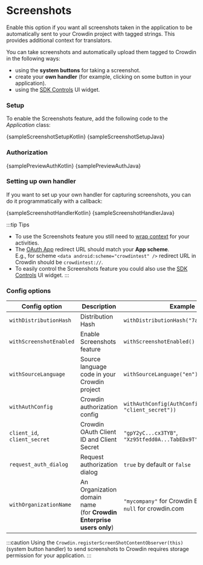 
# Screenshots

Enable this option if you want all screenshots taken in the application to be automatically sent to your Crowdin project with tagged strings. This provides additional context for translators.

You can take screenshots and automatically upload them tagged to Crowdin in the following ways:

- using the **system buttons** for taking a screenshot.
- create your **own handler** (for example, clicking on some button in your application).
- using the [SDK Controls](/advanced-features/sdk-controls) UI widget.

### Setup

To enable the Screenshots feature, add the following code to the *Application* class:


<Tabs groupId="language">
  <TabItem value="kotlin" label="Kotlin"><CodeBlock language="kotlin">{sampleScreenshotSetupKotlin}</CodeBlock></TabItem>
  <TabItem value="java" label="Java"><CodeBlock language="java">{sampleScreenshotSetupJava}</CodeBlock></TabItem>
</Tabs>

### Authorization


<Tabs groupId="language">
  <TabItem value="kotlin" label="Kotlin"><CodeBlock language="kotlin">{samplePreviewAuthKotlin}</CodeBlock></TabItem>
  <TabItem value="java" label="Java"><CodeBlock language="java">{samplePreviewAuthJava}</CodeBlock></TabItem>
</Tabs>

### Setting up own handler

If you want to set up your own handler for capturing screenshots, you can do it programmatically with a callback:


<Tabs groupId="language">
  <TabItem value="kotlin" label="Kotlin"><CodeBlock language="kotlin">{sampleScreenshotHandlerKotlin}</CodeBlock></TabItem>
  <TabItem value="java" label="Java"><CodeBlock language="java">{sampleScreenshotHandlerJava}</CodeBlock></TabItem>
</Tabs>

:::tip Tips
- To use the Screenshots feature you still need to [wrap context](/setup#context-wrapping) for your activities.
- The [OAuth App](https://support.crowdin.com/creating-oauth-app/) redirect URL should match your **App scheme**. <br/>E.g., for scheme `<data android:scheme="crowdintest" />` redirect URL in Crowdin should be `crowdintest://`.
- To easily control the Screenshots feature you could also use the [SDK Controls](/advanced-features/sdk-controls) UI widget.
:::

### Config options

| Config option                | Description                                                                                                                                                                  | Example                                                                                                         |
|------------------------------|------------------------------------------------------------------------------------------------------------------------------------------------------------------------------|-----------------------------------------------------------------------------------------------------------------|
| `withDistributionHash`       | Distribution Hash                                                                                                                                                            | `withDistributionHash("7a0c1...7uo3b")`                                                                         |
| `withScreenshotEnabled`      | Enable Screenshots feature                                                                                                                                                   | `withScreenshotEnabled()`                                                                                       |
| `withSourceLanguage`         | Source language code in your Crowdin project                                                                                                                                 | `withSourceLanguage("en")`                                                                                      |
| `withAuthConfig`             | Crowdin authorization config                                                                                                                                                 | `withAuthConfig(AuthConfig("client_id", "client_secret"))`                                 |
| `client_id`, `client_secret` | Crowdin OAuth Client ID and Client Secret                                                                                                                                    | `"gpY2yC...cx3TYB"`, `"Xz95tfedd0A...TabEDx9T"`                                                                 |
| `request_auth_dialog`        | Request authorization dialog                                                                                                                                                 | `true` by default or `false`                                                                                    |
| `withOrganizationName`       | An Organization domain name<br/>(for **Crowdin Enterprise users only**)                                                                                                      | `"mycompany"` for Crowdin Enterprise or `null` for crowdin.com                                                  |

:::caution
Using the `Crowdin.registerScreenShotContentObserver(this)` (system button handler) to send screenshots to Crowdin requires storage permission for your application.
:::
